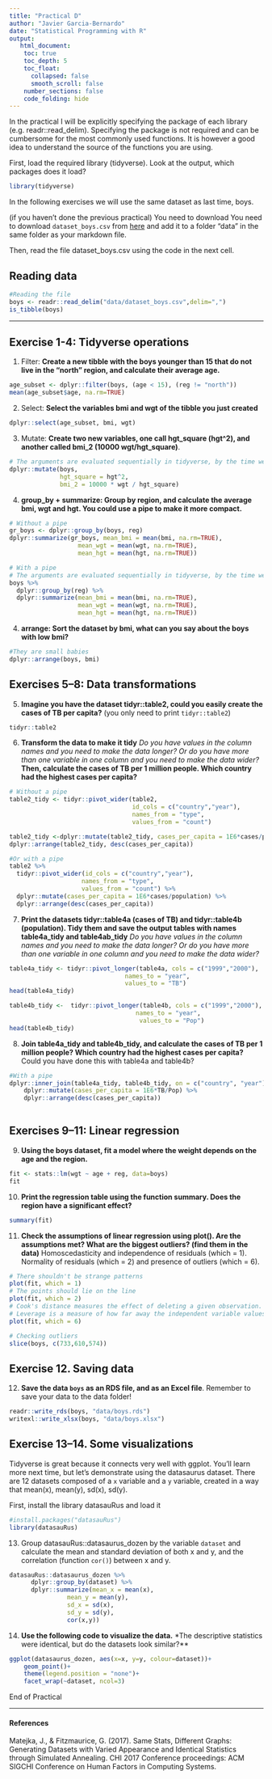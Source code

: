 ```yaml
---
title: "Practical D"
author: "Javier Garcia-Bernardo"
date: "Statistical Programming with R"
output: 
   html_document:
    toc: true
    toc_depth: 5
    toc_float: 
      collapsed: false
      smooth_scroll: false
    number_sections: false
    code_folding: hide
---
```




In the practical I will be explicitly specifying the package of each library (e.g. readr::read_delim). Specifying the package is not required and can be cumbersome for the most commonly used functions. It is however a good idea to understand the source of the functions you are using.

First, load the required library (tidyverse). Look at the output, which packages does it load?
```r
library(tidyverse)
```

In the following exercises we will use the same dataset as last time, boys.

(if you haven't done the previous practical) You need to download You need to download `dataset_boys.csv` from [here](https://javier.science/R/#day-2-nov-26th) and add it to a folder "data" in the same folder as your markdown file.

Then, read the file dataset_boys.csv using the code in the next cell.

## Reading data

```r
#Reading the file
boys <- readr::read_delim("data/dataset_boys.csv",delim=",")
is_tibble(boys)
```

---

## Exercise 1-4: Tidyverse operations

1. Filter: **Create a new tibble with the boys younger than 15 that do not live in the "north" region, and calculate their average age.**

```r
age_subset <- dplyr::filter(boys, (age < 15), (reg != "north"))
mean(age_subset$age, na.rm=TRUE)
```

2. Select: **Select the variables bmi and wgt of the tibble you just created**

```r
dplyr::select(age_subset, bmi, wgt)
```

3. Mutate: **Create two new variables, one call hgt_square (hgt^2), and another called bmi_2 (10000  wgt/hgt_square)**. 

```r
# The arguments are evaluated sequentially in tidyverse, by the time we get to bmi_2 the computer has already created hgt_square
dplyr::mutate(boys, 
              hgt_square = hgt^2,
              bmi_2 = 10000 * wgt / hgt_square)
```

4. **group_by + summarize: Group by region, and calculate the average bmi, wgt and hgt. You could use a pipe to make it more compact.**

```r
# Without a pipe
gr_boys <- dplyr::group_by(boys, reg)  
dplyr::summarize(gr_boys, mean_bmi = mean(bmi, na.rm=TRUE),
                   mean_wgt = mean(wgt, na.rm=TRUE),
                   mean_hgt = mean(hgt, na.rm=TRUE))

# With a pipe
# The arguments are evaluated sequentially in tidyverse, by the time we get to bmi_2 the computer has already created hgt_square
boys %>% 
  dplyr::group_by(reg) %>% 
  dplyr::summarize(mean_bmi = mean(bmi, na.rm=TRUE),
                   mean_wgt = mean(wgt, na.rm=TRUE),
                   mean_hgt = mean(hgt, na.rm=TRUE))


```

4. **arrange: Sort the dataset by bmi, what can you say about the boys with low bmi?**

```r
#They are small babies
dplyr::arrange(boys, bmi)
```

## Exercises 5--8: Data transformations
5. **Imagine you have the dataset tidyr::table2, could you easily create the cases of TB per capita?** (you only need to print `tidyr::table2`)

```r
tidyr::table2
```

6. **Transform the data to make it tidy** *Do you have values in the column names and you need to make the data longer? Or do you have more than one variable in one column and you need to make the data wider?* **Then, calculate the cases of TB per 1 million people. Which country had the highest cases per capita?**

```r
# Without a pipe
table2_tidy <- tidyr::pivot_wider(table2,
                                  id_cols = c("country","year"),
                                  names_from = "type",
                                  values_from = "count")

table2_tidy <-dplyr::mutate(table2_tidy, cases_per_capita = 1E6*cases/population) 
dplyr::arrange(table2_tidy, desc(cases_per_capita))
```

```r
#Or with a pipe
table2 %>%  
  tidyr::pivot_wider(id_cols = c("country","year"),
                    names_from = "type",
                    values_from = "count") %>% 
  dplyr::mutate(cases_per_capita = 1E6*cases/population) %>% 
  dplyr::arrange(desc(cases_per_capita))
```


7. **Print the datasets tidyr::table4a (cases of TB) and tidyr::table4b (population). Tidy them and save the output tables with names table4a_tidy and table4ab_tidy** 
*Do you have values in the column names and you need to make the data longer? Or do you have more than one variable in one column and you need to make the data wider?*
```r
table4a_tidy <- tidyr::pivot_longer(table4a, cols = c("1999","2000"),
                                names_to = "year",
                                values_to = "TB") 
head(table4a_tidy)

table4b_tidy <-  tidyr::pivot_longer(table4b, cols = c("1999","2000"),
                                   names_to = "year",
                                    values_to = "Pop") 
head(table4b_tidy)
```

8. **Join table4a_tidy and table4b_tidy, and calculate the cases of TB per 1 million people? Which country had the highest cases per capita?** Could you have done this with table4a and table4b?

```r
#With a pipe
dplyr::inner_join(table4a_tidy, table4b_tidy, on = c("country", "year")) %>% 
    dplyr::mutate(cases_per_capita = 1E6*TB/Pop) %>% 
    dplyr::arrange(desc(cases_per_capita))
  
```

## Exercises 9--11: Linear regression

9. **Using the boys dataset, fit a model where the weight depends on the age and the region.** 

```r
fit <- stats::lm(wgt ~ age + reg, data=boys)
fit
```

10. **Print the regression table using the function summary. Does the region have a significant effect?** 

```r
summary(fit)
```

11. **Check the assumptions of linear regression using plot(). Are the assumptions met? What are the biggest outliers? (find them in the data)** Homoscedasticity and independence of residuals (which = 1). Normality of residuals (which = 2) and presence of outliers (which = 6). 

```r
# There shouldn't be strange patterns
plot(fit, which = 1)
# The points should lie on the line
plot(fit, which = 2)
# Cook's distance measures the effect of deleting a given observation. 
# Leverage is a measure of how far away the independent variable values of an observation are from those of the other observations.
plot(fit, which = 6)

# Checking outliers
slice(boys, c(733,610,574))
```


## Exercise 12. Saving data

12. **Save the data `boys` as an RDS file, and as an Excel file**. Remember to save your data to the data folder!

```r
readr::write_rds(boys, "data/boys.rds")
writexl::write_xlsx(boys, "data/boys.xlsx")
```



## Exercise 13--14. Some visualizations


Tidyverse is great because it connects very well with ggplot. You'll learn more next time, but let's demonstrate using the datasaurus dataset. There are 12 datasets composed of a `x` variable and a `y` variable, created in a way that mean(x), mean(y), sd(x), sd(y).

First, install the library datasauRus and load it


```r
#install.packages("datasauRus")
library(datasauRus)
```


13. Group datasauRus::datasaurus_dozen by the variable `dataset` and calculate the mean and standard deviation of both x and y, and the correlation (function `cor()`) between x and y.

```r
datasauRus::datasaurus_dozen %>% 
      dplyr::group_by(dataset) %>% 
      dplyr::summarize(mean_x = mean(x),
                mean_y = mean(y),
                sd_x = sd(x),
                sd_y = sd(y),
                cor(x,y))
```

14. **Use the following code to visualize the data.** *The descriptive statistics were identical, but do the datasets look similar?**

```r
ggplot(datasaurus_dozen, aes(x=x, y=y, colour=dataset))+
    geom_point()+
    theme(legend.position = "none")+
    facet_wrap(~dataset, ncol=3)
```




End of Practical

---

#### References


Matejka, J., & Fitzmaurice, G. (2017). Same Stats, Different Graphs: Generating Datasets with Varied Appearance and Identical Statistics through Simulated Annealing. CHI 2017 Conference proceedings: ACM SIGCHI Conference on Human Factors in Computing Systems.




